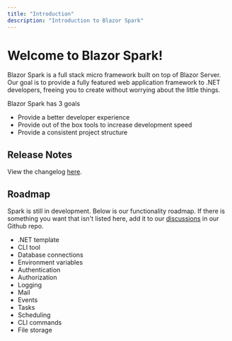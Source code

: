 ```yaml
---
title: "Introduction"
description: "Introduction to Blazor Spark"
---
```


# Welcome to Blazor Spark!

Blazor Spark is a full stack micro framework built on top of Blazor Server. Our goal is to provide a fully featured web application framework to .NET developers, freeing you to create without worrying about the little things.

Blazor Spark has 3 goals
- Provide a better developer experience
- Provide out of the box tools to increase development speed
- Provide a consistent project structure

## Release Notes
View the changelog [here](https://weston-walker.notion.site/Blazor-Spark-Changelog-635ca6f175f14a499f074c859e65cc2d).

## Roadmap
Spark is still in development. Below is our functionality roadmap. If there is something you want that isn't listed here, add it to our [discussions](https://github.com/blazor-spark/blazor-spark/discussions) in our Github repo.
- .NET template <ProgressBadge progress="completed" />
- CLI tool <ProgressBadge progress="completed" />
- Database connections <ProgressBadge progress="completed" />
- Environment variables <ProgressBadge progress="completed" />
- Authentication <ProgressBadge progress="completed" />
- Authorization <ProgressBadge progress="completed" />
- Logging <ProgressBadge progress="completed" />
- Mail <ProgressBadge progress="completed" />
- Events <ProgressBadge progress="in-progress" />
- Tasks <ProgressBadge progress="in-progress" />
- Scheduling <ProgressBadge progress="in-progress" />
- CLI commands <ProgressBadge progress="in-progress" />
- File storage <ProgressBadge progress="not-started" />